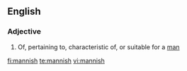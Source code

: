 ==English==

===Adjective===
{{en-adj}}

# Of, pertaining to, characteristic of, or suitable for a [[man]]

[[fi:mannish]]
[[te:mannish]]
[[vi:mannish]]